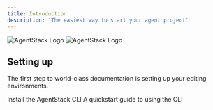 ```yaml
---
title: Introduction
description: 'The easiest way to start your agent project'
---
```


<img
  className="block dark:hidden"
  src="/logo/light.svg"
  alt="AgentStack Logo"
/>
<img
  className="hidden dark:block"
  src="/logo/dark.svg"
  alt="AgentStack Logo"
/>

## Setting up

The first step to world-class documentation is setting up your editing environments.

<CardGroup cols={2}>
  <Card
    title="Installation"
    icon="cloud-arrow-down"
    href="/basics/installation"
  >
    Install the AgentStack CLI
  </Card>
  <Card
    title="Quickstart"
    icon="circle-play"
    href="/quickstart"
  >
    A quickstart guide to using the CLI
  </Card>
</CardGroup>